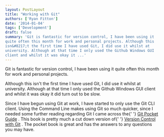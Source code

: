 ```yaml
---
layout: PostLayout
title: "Working with Git"
authors: ['Ryan Fitton']
date: '2014-01-04'
tags: ['Development']
draft: false
summary: 'Git is fantastic for version control, I have been using it
quite often this month for work and personal projects. Although this
isn&#8217;t the first time I have used Git, I did use it whilst at
university. Although at that time I only used the Github Windows GUI
client and whilst it was okay it ...'
---
```


Git is fantastic for version control, I have been using it quite often this month for work and personal projects.

Although this isn't the first time I have used Git, I did use it whilst at university. Although at that time I only used the Github Windows GUI client and whilst it was okay it did turn out to be slow.

Since I have begun using Git at work, I have started to only use the Git CLI client. Using the Command Line makes using Git so much quicker, since I needed some further reading regarding Git I came across the{\' \'} [Git Pocket Guide](http://www.amazon.co.uk/gp/product/1449325866/ref=as_li_ss_tl?ie=UTF8&camp=1634&creative=19450&creativeASIN=1449325866&linkCode=as2&tag=ryanfittoncou-21) . This book is pretty much a cut down version of{\' \'} [Version Control with Git](http://www.amazon.co.uk/gp/product/1449316387/ref=as_li_ss_tl?ie=UTF8&camp=1634&creative=19450&creativeASIN=1449316387&linkCode=as2&tag=ryanfittoncou-21) . The pocket book is great and has the answers to any questions you may have.
